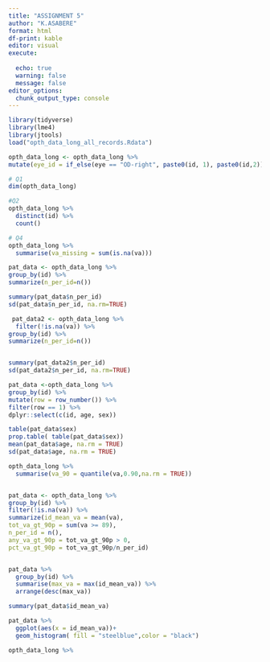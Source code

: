 ```yaml
---
title: "ASSIGNMENT 5"
author: "K.ASABERE"
format: html
df-print: kable
editor: visual
execute: 
  
  echo: true
  warning: false
  message: false
editor_options: 
  chunk_output_type: console
---
```


```r

library(tidyverse)
library(lme4)
library(jtools)
load("opth_data_long_all_records.Rdata")
```

```r
opth_data_long <- opth_data_long %>%
mutate(eye_id = if_else(eye == "OD-right", paste0(id, 1), paste0(id,2)))

```

```r
# Q1 
dim(opth_data_long)

#Q2
opth_data_long %>% 
  distinct(id) %>% 
  count()

# Q4
opth_data_long %>% 
  summarise(va_missing = sum(is.na(va)))


```

```r
pat_data <- opth_data_long %>%
group_by(id) %>%
summarize(n_per_id=n())
```

```r

summary(pat_data$n_per_id)
sd(pat_data$n_per_id, na.rm=TRUE)
```

```r
 pat_data2 <- opth_data_long %>% 
  filter(!is.na(va)) %>% 
group_by(id) %>%
summarize(n_per_id=n())


summary(pat_data2$n_per_id)
sd(pat_data2$n_per_id, na.rm=TRUE)

```


```r
pat_data <-opth_data_long %>%
group_by(id) %>%
mutate(row = row_number()) %>%
filter(row == 1) %>%
dplyr::select(c(id, age, sex))
```


```r
table(pat_data$sex)
prop.table( table(pat_data$sex))
mean(pat_data$age, na.rm = TRUE)
sd(pat_data$age, na.rm = TRUE)

```

```r
opth_data_long %>% 
  summarise(va_90 = quantile(va,0.90,na.rm = TRUE))



```


```r
pat_data <- opth_data_long %>%
group_by(id) %>%
filter(!is.na(va)) %>%
summarize(id_mean_va = mean(va),
tot_va_gt_90p = sum(va >= 89),
n_per_id = n(),
any_va_gt_90p = tot_va_gt_90p > 0,
pct_va_gt_90p = tot_va_gt_90p/n_per_id)


pat_data %>% 
  group_by(id) %>% 
  summarise(max_va = max(id_mean_va)) %>% 
  arrange(desc(max_va))

summary(pat_data$id_mean_va)

```


```r
pat_data %>% 
  ggplot(aes(x = id_mean_va))+
  geom_histogram( fill = "steelblue",color = "black")


```

```r

opth_data_long %>% 
  
```








































